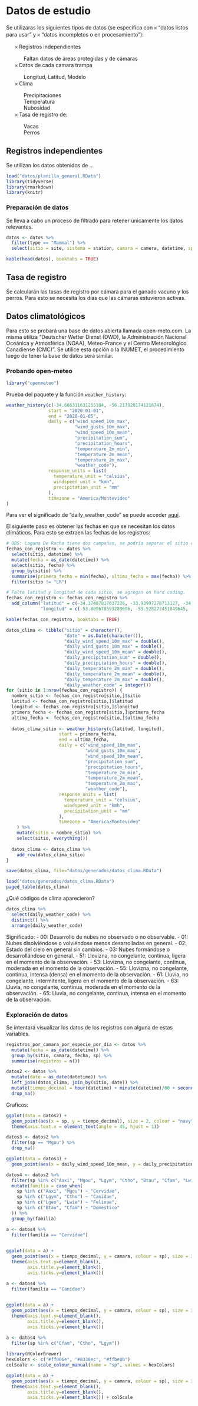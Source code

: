 # Datos de estudio

Se utilizaras los siguientes tipos de datos (se especifica con 𐄂 "datos listos para usar" y 𐄂 "datos incompletos o en procesamiento"):

<ul style="list-style-type: none">
    <li>𐄂 Registros independientes</li>
    <ul style="list-style-type: none">
      <li>Faltan datos de áreas protegidas y de cámaras</li>
    </ul>
    <li>𐄂 Datos de cada camara trampa</li>
    <ul style="list-style-type: none">
      <li>Longitud, Latitud, Modelo</li>
    </ul>
    <li>𐄂 Clima</li>
    <ul style="list-style-type: none">
      <li>Precipitaciones</li>
      <li>Temperatura</li>
      <li>Nubosidad</li>
    </ul>
    <li>𐄂 Tasa de registro de:</li>
    <ul style="list-style-type: none">
      <li>Vacas</li>
      <li>Perros</li>
    </ul>
</ul>


## Registros independientes

Se utilizan los datos obtenidos de ...

```r
load("datos/planilla_general.RData")
library(tidyverse)
library(rmarkdown)
library(knitr)
```

### Preparación de datos

Se lleva a cabo un proceso de filtrado para retener únicamente los datos relevantes. 

```r
datos <- datos %>% 
  filter(type == "Mammal") %>% 
  select(sitio = site, sistema = station, camara = camera, datetime, sp = species)
```

```r
kable(head(datos), booktabs = TRUE)
```

## Tasa de registro

Se calcularán las tasas de registro por cámara para el ganado vacuno y los perros. Para esto se necesita los días que las cámaras estuvieron activas.

## Datos climatológicos

Para esto se probará una base de datos abierta llamada open-meto.com. La misma utiliza "Deutscher Wetter Dienst (DWD), la Administración Nacional Oceánica y Atmosférica (NOAA), Meteo-France y el Centro Meteorológico Canadiense (CMC)". Se utilice esta opción o la INUMET, el procedimiento luego de tener la base de datos será similar.

### Probando open-meteo

```r
library("openmeteo")
```

Prueba del paquete y la función `weather_history`:

```r
weather_history(c(-34.666311631255184, -56.217928174121674),
                start = "2020-01-01",
                end = "2020-01-05",
                daily = c("wind_speed_10m_max",
                          "wind_gusts_10m_max",
                          "wind_speed_10m_mean",
                          "precipitation_sum",
                          "precipitation_hours",
                          "temperature_2m_min",
                          "temperature_2m_mean",
                          "temperature_2m_max",
                          "weather_code"),
                response_units = list(
                  temperature_unit = "celsius",
                  windspeed_unit = "kmh",
                  precipitation_unit = "mm"
                ),
                timezone = "America/Montevideo"
)
```
Para ver el significado de "daily_weather_code" se puede acceder [aquí](https://www.nodc.noaa.gov/archive/arc0021/0002199/1.1/data/0-data/HTML/WMO-CODE/WMO4677.HTM).

El siguiente paso es obtener las fechas en que se necesitan los datos climáticos. Para esto se extraen las fechas de los registros:

```r
# OBS: Laguna De Rocha tiene dos campañas, se podría separar el sitio como LR_A y LR_B. Ahora se elimina LR.
fechas_con_registro <- datos %>% 
  select(sitio, datetime) %>% 
  mutate(fecha = as_date(datetime)) %>% 
  select(sitio, fecha) %>%
  group_by(sitio) %>%
  summarise(primera_fecha = min(fecha), ultima_fecha = max(fecha)) %>% 
  filter(sitio != "LR")

# Falta latitud y longitud de cada sitio, se agregan en hard coding.
fechas_con_registro <- fechas_con_registro %>% 
  add_column("latitud" = c(-34.37487817037226, -33.93997278713127, -34.776719666347454, -33.966788259313375, -34.78333836597851, -33.710087830803594),
             "longitud" = c(-53.809678593289696, -53.528272451849645, -54.55898221076165, -53.645583740898076, -55.39359956154083, -53.5664228091683))
```

```r
kable(fechas_con_registro, booktabs = TRUE)
```

```r
datos_clima <- tibble("sitio" = character(),
                      "date" = as.Date(character()),
                      "daily_wind_speed_10m_max" = double(),
                      "daily_wind_gusts_10m_max" = double(),
                      "daily_wind_speed_10m_mean" = double(),
                      "daily_precipitation_sum" = double(),
                      "daily_precipitation_hours" = double(),
                      "daily_temperature_2m_min" = double(),
                      "daily_temperature_2m_mean" = double(),
                      "daily_temperature_2m_max" = double(),
                      "daily_weather_code" = integer())
for (sitio in 1:nrow(fechas_con_registro)) {
  nombre_sitio <- fechas_con_registro[sitio,]$sitio
  latitud <- fechas_con_registro[sitio,]$latitud
  longitud <- fechas_con_registro[sitio,]$longitud
  primera_fecha <- fechas_con_registro[sitio,]$primera_fecha
  ultima_fecha <- fechas_con_registro[sitio,]$ultima_fecha
  
  datos_clima_sitio <- weather_history(c(latitud, longitud),
                    start = primera_fecha,
                    end = ultima_fecha,
                    daily = c("wind_speed_10m_max",
                              "wind_gusts_10m_max",
                              "wind_speed_10m_mean",
                              "precipitation_sum",
                              "precipitation_hours",
                              "temperature_2m_min",
                              "temperature_2m_mean",
                              "temperature_2m_max",
                              "weather_code"),
                    response_units = list(
                      temperature_unit = "celsius",
                      windspeed_unit = "kmh",
                      precipitation_unit = "mm"
                    ),
                    timezone = "America/Montevideo"
    ) %>% 
    mutate(sitio = nombre_sitio) %>%
    select(sitio, everything())
  
  datos_clima <- datos_clima %>% 
    add_row(datos_clima_sitio)
}

save(datos_clima, file="datos/generados/datos_clima.RData")
```

```r
load("datos/generados/datos_clima.RData")
paged_table(datos_clima)
```

¿Qué códigos de clima aparecieron?

```r
datos_clima %>% 
  select(daily_weather_code) %>% 
  distinct() %>% 
  arrange(daily_weather_code)
```

Significado:
- 00: Desarrollo de nubes no observado o no observable.
- 01: Nubes disolviéndose o volviéndose menos desarrolladas en general.
- 02: Estado del cielo en general sin cambios.
- 03: Nubes formándose o desarrollándose en general.
- 51: Llovizna, no congelante, continua, ligera en el momento de la observación.
- 53: Llovizna, no congelante, continua, moderada en el momento de la observación.
- 55: Llovizna, no congelante, continua, intensa (densa) en el momento de la observación.
- 61: Lluvia, no congelante, intermitente, ligera en el momento de la observación.
- 63: Lluvia, no congelante, continua, moderada en el momento de la observación.
- 65: Lluvia, no congelante, continua, intensa en el momento de la observación.

### Exploración de datos

Se intentará visualizar los datos de los registros con alguna de estas variables.

```r
registros_por_camara_por_especie_por_dia <- datos %>%
  mutate(fecha = as_date(datetime)) %>% 
  group_by(sitio, camara, fecha, sp) %>% 
  summarise(registros = n())

datos2 <- datos %>% 
  mutate(date = as_date(datetime)) %>% 
  left_join(datos_clima, join_by(sitio, date)) %>% 
  mutate(tiempo_decimal = hour(datetime) + minute(datetime)/60 + second(datetime)/3600) %>% 
  drop_na()
```

Graficos:


```r
ggplot(data = datos2) + 
  geom_point(aes(x = sp, y = tiempo_decimal), size = 2, colour = "navy", stroke = 0, alpha = 0.05) +
  theme(axis.text.x = element_text(angle = 45, hjust = 1))
```

```r
datos3 <- datos2 %>% 
  filter(sp == "Mgou") %>% 
  drop_na()

ggplot(data = datos3) + 
  geom_point(aes(x = daily_wind_speed_10m_mean, y = daily_precipitation_hours))
```

```r
datos4 <- datos2 %>%
  filter(sp %in% c("Aaxi", "Mgou", "Lgym", "Ctho", "Btau", "Cfam", "Lwie", "Lgeo")) %>% 
  mutate(familia = case_when(
    sp %in% c("Aaxi", "Mgou") ~ "Cervidae",
    sp %in% c("Lgym", "Ctho") ~ "Canidae",
    sp %in% c("Lgeo", "Lwie") ~ "Felinae",
    sp %in% c("Btau", "Cfam") ~ "Domestico"
  )) %>% 
  group_by(familia)

a <- datos4 %>% 
  filter(familia == "Cervidae")
  

ggplot(data = a) +
  geom_point(aes(x = tiempo_decimal, y = camara, colour = sp), size = 3, alpha = 0.5) +
  theme(axis.text.y=element_blank(),
        axis.title.y=element_blank(),
        axis.ticks.y=element_blank())
```

```r
a <- datos4 %>% 
  filter(familia == "Canidae")
  

ggplot(data = a) +
  geom_point(aes(x = tiempo_decimal, y = camara, colour = sp), size = 3, alpha = 0.5) +
  theme(axis.text.y=element_blank(),
        axis.title.y=element_blank(),
        axis.ticks.y=element_blank())
```

```r
a <- datos4 %>% 
  filter(sp %in% c("Cfam", "Ctho", "Lgym"))
  
library(RColorBrewer)
hexColors <- c("#ff006e", "#8338ec", "#ffbe0b")
colScale <- scale_colour_manual(name = "sp", values = hexColors)

ggplot(data = a) +
  geom_point(aes(x = tiempo_decimal, y = camara, colour = sp), size = 3, alpha = 0.5) +
  theme(axis.text.y=element_blank(),
        axis.title.y=element_blank(),
        axis.ticks.y=element_blank()) + colScale
```

